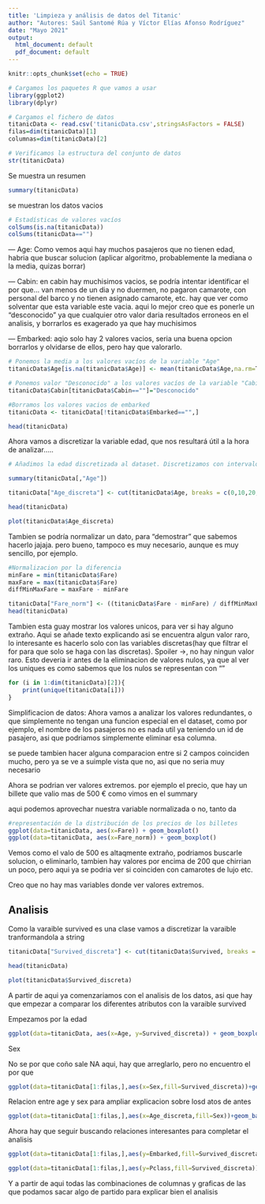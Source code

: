 ```yaml
---
title: 'Limpieza y análisis de datos del Titanic'
author: "Autores: Saúl Santomé Rúa y Víctor Elías Afonso Rodríguez"
date: "Mayo 2021"
output:
  html_document: default
  pdf_document: default
---
```


```r
knitr::opts_chunk$set(echo = TRUE)
```

```r
# Cargamos los paquetes R que vamos a usar
library(ggplot2)
library(dplyr)

# Cargamos el fichero de datos
titanicData <- read.csv('titanicData.csv',stringsAsFactors = FALSE)
filas=dim(titanicData)[1]
columnas=dim(titanicData)[2]

# Verificamos la estructura del conjunto de datos
str(titanicData)
```
Se muestra un resumen
```r
summary(titanicData)
```

se muestran los datos vacios

```r
# Estadísticas de valores vacíos
colSums(is.na(titanicData))
colSums(titanicData=="")

```
--- Age: Como vemos aqui hay muchos pasajeros que no tienen edad, habria que buscar solucion (aplicar algoritmo, probablemente la mediana  o la media, quizas borrar)

--- Cabin: en cabin hay muchisimos vacios, se podría intentar identificar el por que... van menos de un dia y no duermen, no pagaron camarote, con personal del barco y no tienen asignado camarote, etc. hay que ver como solventar que esta variable este vacia. aqui lo mejor creo que es ponerle un "desconocido" ya que cualquier otro valor daria resultados erroneos en el analisis, y borrarlos es exagerado ya que hay muchisimos

--- Embarked: aqio solo hay 2 valores vacios, seria una buena opcion borrarlos y olvidarse de ellos, pero hay que valorarlo.



```r
# Ponemos la media a los valores vacíos de la variable "Age"
titanicData$Age[is.na(titanicData$Age)] <- mean(titanicData$Age,na.rm=T)

# Ponemos valor "Desconocido" a los valores vacíos de la variable "Cabin"
titanicData$Cabin[titanicData$Cabin==""]="Desconocido"

#Borramos los valores vacios de embarked
titanicData <- titanicData[!titanicData$Embarked=="",]

head(titanicData)

```

Ahora vamos a discretizar la variable edad, que nos resultará útil a la hora de analizar.....

```r
# Añadimos la edad discretizada al dataset. Discretizamos con intervalos de igual amplitud

summary(titanicData[,"Age"])

titanicData["Age_discreta"] <- cut(titanicData$Age, breaks = c(0,10,20,30,40,50,60,70,81), labels = c("0-9", "10-19", "20-29", "30-39","40-49","50-59","60-69","70-80"))

head(titanicData)

plot(titanicData$Age_discreta)

```
Tambien se podría normalizar un dato, para "demostrar" que sabemos hacerlo jajaja. pero bueno, tampoco es muy necesario, aunque es muy sencillo, por ejemplo.

```r
#Normalizacion por la diferencia
minFare = min(titanicData$Fare)
maxFare = max(titanicData$Fare)
diffMinMaxFare = maxFare - minFare

titanicData["Fare_norm"] <- ((titanicData$Fare - minFare) / diffMinMaxFare)
head(titanicData)

```



Tambien esta guay mostrar los valores unicos, para ver si hay alguno extraño. Aqui se añade texto explicando asi se encuentra algun valor raro, lo interesante es hacerlo solo con las variables discretas(hay que filtrar el for para que solo se haga con las discretas). Spoiler ->, no hay ningun valor raro.
Esto deveria ir antes de la eliminacion de valores nulos, ya que al ver los uniques es como sabemos que los nulos se representan con ""

```r

for (i in 1:dim(titanicData)[2]){
    print(unique(titanicData[i]))
}

```




Simplificacion de datos:  Ahora vamos a analizar los valores redundantes, o que simplemente no tengan una funcion especial en el dataset, como por ejemplo, el nombre de los pasajeros no es nada util ya teniendo un id de pasajero, asi que podriamos simplemente eliminar esa columna.

se puede tambien hacer alguna comparacion entre si 2 campos coinciden mucho, pero ya se ve a suimple vista que no, asi que no seria muy necesario




Ahora se podrian ver valores extremos. por ejemplo el precio, que hay un billete que valio mas de 500 € como vimos en el summary

aqui podemos aprovechar nuestra variable normalizada o no, tanto da


```r
#representación de la distribución de los precios de los billetes
ggplot(data=titanicData, aes(x=Fare)) + geom_boxplot()
ggplot(data=titanicData, aes(x=Fare_norm)) + geom_boxplot()


```
Vemos como el valo de 500 es altaqmente extraño, podriamos buscarle solucion, o eliminarlo, tambien hay valores por encima de 200 que chirrian un poco, pero aqui ya se podria ver si coinciden con camarotes de lujo etc. 

Creo que no hay mas variables donde ver valores extremos.


## Analisis



Como la varaible survived es una clase vamos a discretizar la varaible tranformandola a string
```r

titanicData["Survived_discreta"] <- cut(titanicData$Survived, breaks = c(-1,0.5,1), labels = c("No", "Si"))

head(titanicData)

plot(titanicData$Survived_discreta)

```

A partir de aqui ya comenzariamos con el analisis de los datos, asi que hay que empezar a comparar los diferentes atributos con la varaible survived

Empezamos por la edad

```r
ggplot(data=titanicData, aes(x=Age, y=Survived_discreta)) + geom_boxplot()

```

Sex

No se por que coño sale NA aqui, hay que arreglarlo, pero no encuentro el por que

```r
ggplot(data=titanicData[1:filas,],aes(x=Sex,fill=Survived_discreta))+geom_bar()

```

Relacion entre age y sex para ampliar explicacion sobre losd atos de antes
```r
ggplot(data=titanicData[1:filas,],aes(x=Age_discreta,fill=Sex))+geom_bar(position="fill")+ylab("Frecuencia")

```

Ahora hay que seguir buscando relaciones interesantes para completar el analisis



```r

ggplot(data=titanicData[1:filas,],aes(y=Embarked,fill=Survived_discreta))+geom_bar(position="fill")+ylab("Frecuencia")

```

```r

ggplot(data=titanicData[1:filas,],aes(y=Pclass,fill=Survived_discreta))+geom_bar(position="fill")+facet_wrap(~Embarked)+theme(axis.text.y = element_text(size = rel(0.7)))

```
Y a partir de aqui todas las combinaciones de columnas y graficas de las que podamos sacar algo de partido para explicar bien el analisis

```r

```

```r

```

```r

```

```r

```

```r

```

```r

```

```r

```

```r

```

```r

```
